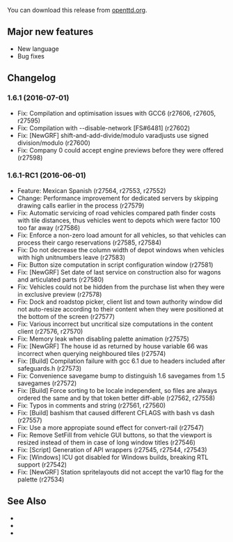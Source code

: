 {{en/-}}
{{en/Archive/OpenTTD/Navigation}}

{{en/Archive/OpenTTD/NaviPrevNext|prev=en/Archive/OpenTTD/OpenTTD 1.6.0|next=en/Roadmap 1.7|date=2016-07-01}}

You can download this release from [http://www.openttd.org/en/download-stable/1.6.1 openttd.org].

==Major new features==
* New language
* Bug fixes

==Changelog==
===1.6.1 (2016-07-01)===
* Fix: Compilation and optimisation issues with GCC6 (r27606, r27605, r27595)
* Fix: Compilation with --disable-network [FS#6481] (r27602)
* Fix: [NewGRF] shift-and-add-divide/modulo varadjusts use signed division/modulo (r27600)
* Fix: Company 0 could accept engine previews before they were offered (r27598)


===1.6.1-RC1 (2016-06-01)===
* Feature: Mexican Spanish (r27564, r27553, r27552)
* Change: Performance improvement for dedicated servers by skipping drawing calls earlier in the process {{en/Flyspray|6402}} (r27579)
* Fix: Automatic servicing of road vehicles compared path finder costs with tile distances, thus vehicles went to depots which were factor 100 too far away {{en/Flyspray|6410}} (r27586)
* Fix: Enforce a non-zero load amount for all vehicles, so that vehicles can process their cargo reservations {{en/Flyspray|6437}} (r27585, r27584)
* Fix: Do not decrease the column width of depot windows when vehicles with high unitnumbers leave {{en/Flyspray|6415}} (r27583)
* Fix: Button size computation in script configuration window {{en/Flyspray|6461}} (r27581)
* Fix: [NewGRF] Set date of last service on construction also for wagons and articulated parts {{en/Flyspray|6395}} (r27580)
* Fix: Vehicles could not be hidden from the purchase list when they were in exclusive preview {{en/Flyspray|6454}} (r27578)
* Fix: Dock and roadstop picker, client list and town authority window did not auto-resize according to their content when they were positioned at the bottom of the screen {{en/Flyspray|6386}} (r27577)
* Fix: Various incorrect but uncritical size computations in the content client {{en/Flyspray|6449}} (r27576, r27570)
* Fix: Memory leak when disabling palette animation {{en/Flyspray|6404}} (r27575)
* Fix: [NewGRF] The house id as returned by house variable 66 was incorrect when querying neighboured tiles {{en/Flyspray|6432}} (r27574)
* Fix: [Build] Compilation failure with gcc 6.1 due to headers included after safeguards.h {{en/Flyspray|6467}} (r27573)
* Fix: Convenience savegame bump to distinguish 1.6 savegames from 1.5 savegames {{en/Flyspray|6442}} (r27572)
* Fix: [Build] Force sorting to be locale independent, so files are always ordered the same and by that token better diff-able (r27562, r27558)
* Fix: Typos in comments and string (r27561, r27560)
* Fix: [Build] bashism that caused different CFLAGS with bash vs dash (r27557)
* Fix: Use a more appropiate sound effect for convert-rail (r27547)
* Fix: Remove SetFill from vehicle GUI buttons, so that the viewport is resized instead of them in case of long window titles (r27546)
* Fix: [Script] Generation of API wrappers (r27545, r27544, r27543)
* Fix: [Windows] ICU got disabled for Windows builds, breaking RTL support {{en/Flyspray|6427}} (r27542)
* Fix: [NewGRF] Station spritelayouts did not accept the var10 flag for the palette {{en/Flyspray|6435}} (r27534)

==See Also==
* {{en/Forum|topic=74876|Forum topic for 1.6.1}}
* {{en/OTTDNewsArticle|227|The 1.6.1 news article}}
* {{en/OTTDNewsArticle|226|The 1.6.1-RC1 news article}}